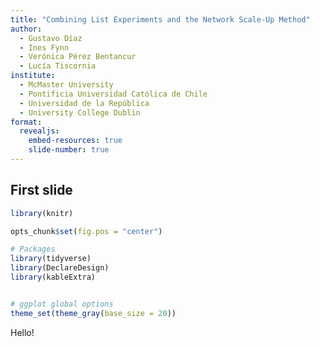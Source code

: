 ```yaml
---
title: "Combining List Experiments and the Network Scale-Up Method"
author:
  - Gustavo Díaz
  - Ines Fynn
  - Verónica Pérez Bentancur
  - Lucía Tiscornia
institute: 
  - McMaster University
  - Pontificia Universidad Católica de Chile
  - Universidad de la República
  - University College Dublin
format:
  revealjs:
    embed-resources: true
    slide-number: true
---
```



## First slide

```r
library(knitr)

opts_chunk$set(fig.pos = "center")
```

```r
# Packages
library(tidyverse)
library(DeclareDesign)
library(kableExtra)


# ggplot global options
theme_set(theme_gray(base_size = 20))
```

Hello!